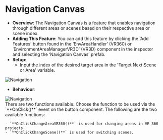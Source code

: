 
# Navigation Canvas

- **Overview**: The Navigation Canvas is a feature that enables navigation through different areas or scenes based on their respective area or scene index.
- **Adding This Feature**: You can add this feature by clicking the ‘Add Features’ button found in the ‘EnvAreaHandler’ (VR360) or ‘EnvironmentAreaManagerVR3D’ (VR3D) component in the inspector and selecting the ‘Navigation Canvas’ prefab.
- **Setup:**
    - Input the index of the desired target area in the 'Target Next Scene or Area' variable.

<div style={{ display: 'flex', justifyContent: 'center', alignItems: 'center' }}>
  <Image src="/features/Navigation.png" alt="Navigation" width={700} height={700} />
</div>

- **Behaviour**:

<div style={{ display: 'flex', justifyContent: 'center', alignItems: 'center' }}>
  <Image src="/features/navigation1.png" alt="Navigation" width={700} height={700} />
</div>
    There are two functions available. Choose the function to be used via the `**OnClick()**` event on the button component. The following are the two available functions:

    - `**OnClickChangeAreaVR360()**` is used for changing areas in VR 360 projects.
    - `**OnClickChangeScene()**` is used for switching scenes.
